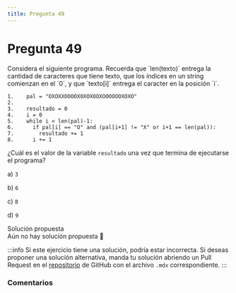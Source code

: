 ```yaml
---
title: Pregunta 49
---
```



# Pregunta 49

<div className="exercise">
Considera el siguiente programa. Recuerda que `len(texto)` entrega la cantidad de caracteres que tiene texto, que los índices en
un string comienzan en el `0`, y que `texto[i]` entrega el caracter en la posición `i`.

```
1.    pal = "OXOXXOOOOXOXOXOOXOOOOOOXOXO"
2.
3.    resultado = 0
4.    i = 0
5.    while i < len(pal)-1:
6.      if pal[i] == "O" and (pal[i+1] != "X" or i+1 == len(pal)):
7.        resultado += 1
8.      i += 1
```

¿Cuál es el valor de la variable `resultado` una vez que termina de ejecutarse el programa?

a) `3`

b) `6`

c) `8`

d) `9`
</div>

<MDXDetails>
<summary>Solución propuesta</summary>

<div className="exercise">
Aún no hay solución propuesta 🥲
</div>

:::info
Si este ejercicio tiene una solución, podría estar incorrecta. Si deseas proponer una solución alternativa, manda tu solución abriendo
un Pull Request en el [repositorio](https://github.com/crow-rojas/apuntes-fundamentals/pulls) de GitHub con el archivo
`.mdx` correspondiente.
:::

</MDXDetails>

### Comentarios

<Disqus
  url="https://crow-rojas.github.io/apuntes-fundamentals/docs/engineering/computing/exercises/2024-2/p49"
  identifier="docs/engineering/computing/exercises/2024-2/p49"
  title="2024-2 Computación - Pregunta 49"
/>
